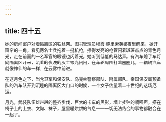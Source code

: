 ```yaml
---
---
---
```

title: 四十五
---



她的房间窗户对着隔离区的铁丝网。图书管理员穆霞·鲍里索芙娜夜里醒来，掀开窗帘的一角，看见两名士兵拖着一挺机枪，擦得发亮的枪管闪着斑斑点点的青色月光，走在前面的一名军官的眼镜也闪着光。她听到低低的马达声。有汽车熄了车灯向隔离区开来，沉重的夜晚的灰土银光闪闪，在车轮周围打着圈圈儿，一辆辆汽车就像神仙的车一样，在云雾中前进。

在这月色之下，当党卫军和保安队、乌克兰警察部队、附属部队、帝国保安局预备队的汽车队开到沉睡的隔离区大门口的时候，一个女子估量着二十世纪的这场厄运。

月光，武装队伍雄赳赳的整齐步伐，巨大的卡车的黑影，墙上挂钟的嘀嗒声，搭在椅子上的上衣、文胸、袜子，屋里暖烘烘的气息——一切无法结合的事物都融合在一起了。